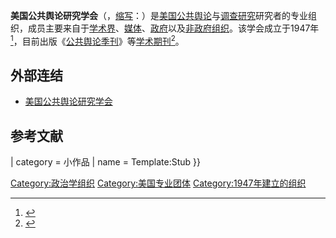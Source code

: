 {{Primarysources|time=2021-03-25T05:46:32+00:00}}
'''美国公共舆论研究学会'''（{{lang-en|American Association for Public Opinion Research}}，[[缩写|缩写]]：{{lang|en|AAPOR}}）是[[美国|美国]][[公共舆论|公共舆论]]与[[调查研究|调查研究]]研究者的专业组织，成员主要来自于[[学术界|学术界]]、[[媒体|媒体]]、[[政府|政府]]以及[[非政府组织|非政府组织]]。该学会成立于1947年<ref>{{cite web|url=https://www.aapor.org/About-Us/History.aspx|title=About Us|work=American Association for Public Opinion Research official website|accessdate=2021-02-26}}</ref>，目前出版《[[公共舆论季刊|公共舆论季刊]]》等[[学术期刊|学术期刊]]<ref>{{Cite web|url=https://academic.oup.com/poq/pages/About|title=About the Journal|work=Public Opinion Quarterly|accessdate=2021-02-26}}</ref>。

==外部连结==
*[https://www.aapor.org 美国公共舆论研究学会]

[[Category:政治学组织|Category:政治学组织]]
[[Category:美国专业团体|Category:美国专业团体]]
[[Category:1947年建立的组织|Category:1947年建立的组织]]

== 参考文献 ==
{{Reflist}}

{{asbox
| image     = 
| pix       = 
| subject   = 
| article   = 小作品
| qualifier = {{#if:|关于[[]]}}
| category  = 小作品
| name = Template:Stub
}}

{{Social surveys}}